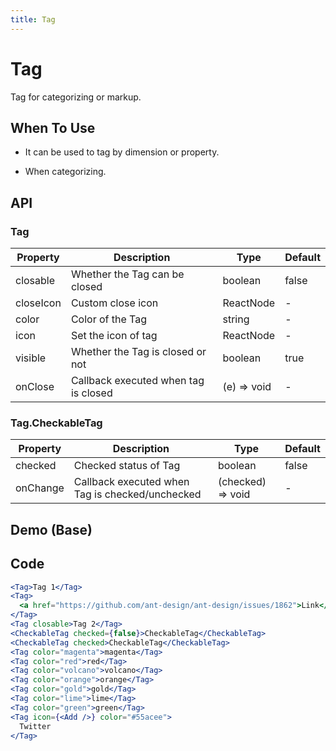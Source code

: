 ```yaml
---
title: Tag
---
```


# Tag

Tag for categorizing or markup.

## When To Use

- It can be used to tag by dimension or property.

- When categorizing.

## API

### Tag

| Property  | Description                          | Type        | Default |
| ---       | ---                                  | ---         | ---     |
| closable  | Whether the Tag can be closed        | boolean     | false   |
| closeIcon | Custom close icon                    | ReactNode   | -       |
| color     | Color of the Tag                     | string      | -       |
| icon      | Set the icon of tag                  | ReactNode   | -       |
| visible   | Whether the Tag is closed or not     | boolean     | true    |
| onClose   | Callback executed when tag is closed | (e) => void | -       |

### Tag.CheckableTag

| Property | Description                                     | Type              | Default |
| ---      | ---                                             | ---               | ---     |
| checked  | Checked status of Tag                           | boolean           | false   |
| onChange | Callback executed when Tag is checked/unchecked | (checked) => void | -       |


## Demo (Base)
<Base />

## Code
```jsx
<Tag>Tag 1</Tag>
<Tag>
  <a href="https://github.com/ant-design/ant-design/issues/1862">Link</a>
</Tag>
<Tag closable>Tag 2</Tag>
<CheckableTag checked={false}>CheckableTag</CheckableTag>
<CheckableTag checked>CheckableTag</CheckableTag>
<Tag color="magenta">magenta</Tag>
<Tag color="red">red</Tag>
<Tag color="volcano">volcano</Tag>
<Tag color="orange">orange</Tag>
<Tag color="gold">gold</Tag>
<Tag color="lime">lime</Tag>
<Tag color="green">green</Tag>
<Tag icon={<Add />} color="#55acee">
  Twitter
</Tag>

```
